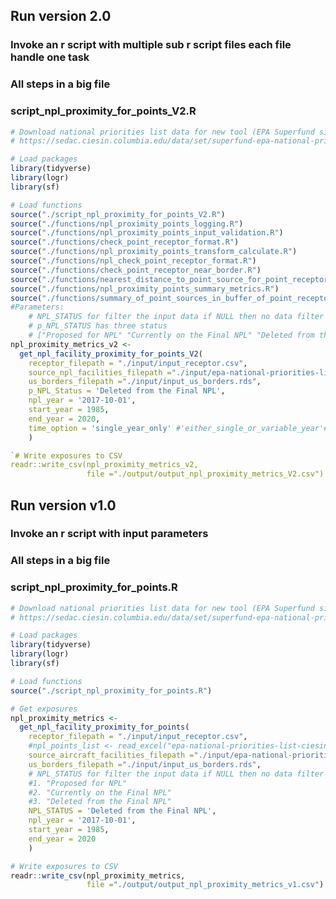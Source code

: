 ## Run version 2.0

### Invoke an r script with multiple sub r script files each file handle one task

### All steps in a big file

### script_npl_proximity_for_points_V2.R

```r

# Download national priorities list data for new tool (EPA Superfund sites in 2014 via CIESIN (URL): 
# https://sedac.ciesin.columbia.edu/data/set/superfund-epa-national-priorities-list-ciesin-mod-v2

# Load packages
library(tidyverse)
library(logr)
library(sf)

# Load functions
source("./script_npl_proximity_for_points_V2.R")
source("./functions/npl_proximity_points_logging.R")
source("./functions/npl_proximity_points_input_validation.R")
source("./functions/check_point_receptor_format.R")
source("./functions/npl_proximity_points_transform_calculate.R")
source("./functions/npl_check_point_receptor_format.R")
source("./functions/check_point_receptor_near_border.R")
source("./functions/nearest_distance_to_point_source_for_point_receptor.R")
source("./functions/npl_proximity_points_summary_metrics.R")
source("./functions/summary_of_point_sources_in_buffer_of_point_receptor.R")
#Parameters:
    # NPL_STATUS for filter the input data if NULL then no data filter
    # p_NPL_STATUS has three status 
    # ["Proposed for NPL" "Currently on the Final NPL" "Deleted from the Final NPL"]
npl_proximity_metrics_v2 <- 
  get_npl_facility_proximity_for_points_V2(
    receptor_filepath = "./input/input_receptor.csv", 
    source_npl_facilities_filepath ="./input/epa-national-priorities-list-ciesin-mod-v2-2014.xls",
    us_borders_filepath ="./input/input_us_borders.rds",
    p_NPL_Status = 'Deleted from the Final NPL',
    npl_year = '2017-10-01',
    start_year = 1985,
    end_year = 2020,
    time_option = 'single_year_only' #'either_single_or_variable_year'#'variable_year_only' 
    )

`# Write exposures to CSV
readr::write_csv(npl_proximity_metrics_v2, 
                 file ="./output/output_npl_proximity_metrics_V2.csv")

```

## Run version v1.0

### Invoke an r script with input parameters

### All steps in a big file

### script_npl_proximity_for_points.R

```r
# Download national priorities list data for new tool (EPA Superfund sites in 2014 via CIESIN (URL): 
# https://sedac.ciesin.columbia.edu/data/set/superfund-epa-national-priorities-list-ciesin-mod-v2

# Load packages
library(tidyverse)
library(logr)
library(sf)

# Load functions
source("./script_npl_proximity_for_points.R")

# Get exposures
npl_proximity_metrics <- 
  get_npl_facility_proximity_for_points(
    receptor_filepath = "./input/input_receptor.csv", 
    #npl_points_list <- read_excel("epa-national-priorities-list-ciesin-mod-v2-2014.xls", sheet = "EPA_NPL_Sites_asof_27Feb2014")
    source_aircraft_facilities_filepath ="./input/epa-national-priorities-list-ciesin-mod-v2-2014.xls",
    us_borders_filepath ="./input/input_us_borders.rds",
    # NPL_STATUS for filter the input data if NULL then no data filter
    #1. "Proposed for NPL" 
    #2. "Currently on the Final NPL" 
    #3. "Deleted from the Final NPL"
    NPL_STATUS = 'Deleted from the Final NPL', 
    npl_year = '2017-10-01',
    start_year = 1985,
    end_year = 2020
    )

# Write exposures to CSV
readr::write_csv(npl_proximity_metrics, 
                 file ="./output/output_npl_proximity_metrics_v1.csv")

```
